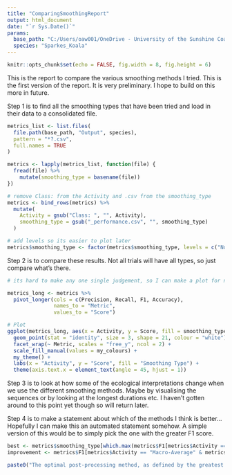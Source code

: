 ```yaml
---
title: "ComparingSmoothingReport"
output: html_document
date: "`r Sys.Date()`"
params:
  base_path: "C:/Users/oaw001/OneDrive - University of the Sunshine Coast/PostProcessing"
  species: "Sparkes_Koala"
---
```


```r
knitr::opts_chunk$set(echo = FALSE, fig.width = 8, fig.height = 6)
```

This is the report to compare the various smoothing methods I tried. This is the first version of the report. It is very preliminary. I hope to build on this more in future.

Step 1 is to find all the smoothing types that have been tried and load in their data to a consolidated file.
```r
metrics_list <- list.files(
  file.path(base_path, "Output", species),
  pattern = "*?.csv",
  full.names = TRUE
)

metrics <- lapply(metrics_list, function(file) {
  fread(file) %>%
    mutate(smoothing_type = basename(file)) 
})

# remove Class: from the Activity and .csv from the smoothing_type
metrics <- bind_rows(metrics) %>%
  mutate(
    Activity = gsub("Class: ", "", Activity),
    smoothing_type = gsub("_performance.csv", "", smoothing_type)
  )

# add levels so its easier to plot later
metrics$smoothing_type <- factor(metrics$smoothing_type, levels = c("NoSmoothing", "BasicSmoothing", "DurationSmoothing"))

```

Step 2 is to compare these results. Not all trials will have all types, so just compare what's there.
```r
# its hard to make any one single judgement, so I can make a plot for now

metrics_long <- metrics %>%
  pivot_longer(cols = c(Precision, Recall, F1, Accuracy), 
               names_to = "Metric", 
               values_to = "Score")

# Plot
ggplot(metrics_long, aes(x = Activity, y = Score, fill = smoothing_type)) +
  geom_point(stat = "identity", size = 3, shape = 21, colour = "white") +
  facet_wrap(~ Metric, scales = "free_y", ncol = 2) +
  scale_fill_manual(values = my_colours) +
  my_theme() +
  labs(x = "Activity", y = "Score", fill = "Smoothing Type") +
  theme(axis.text.x = element_text(angle = 45, hjust = 1))

```

Step 3 is to look at how some of the ecological interpretations change when we use the different smoothing methods. Maybe by visualising the sequences or by looking at the longest durations etc. I haven't gotten around to this point yet though so will return later.

Step 4 is to make a statement about which of the methods I think is better... Hopefully I can make this an automated statement somehow. A simple version of this would be to simply pick the one with the greater F1 score.

```r

best <- metrics$smoothing_type[which.max(metrics$F1[metrics$Activity == "Macro-Average"])]
improvement <- metrics$F1[metrics$Activity == "Macro-Average" & metrics$smoothing_type == best] - metrics$F1[metrics$Activity == "Macro-Average" & metrics$smoothing_type == "NoSmoothing"]

paste0("The optimal post-processing method, as defined by the greatest F1 score, is the ", best, " method. Use of this post-processing smoothing method increases F1 by ", round(improvement,5), ".")

```

